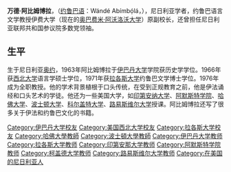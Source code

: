 {{Orphan|time=2016-12-18T05:08:39+00:00}}

'''万德·阿比姆博拉'''，（[[约鲁巴语|约鲁巴语]]：Wándé Abímbọ́lá，{{bd|1932年|6月26日||}}），尼日利亚学者，约鲁巴语言文学教授伊费大学（现在的[[奥巴费米·阿沃洛沃大学|奥巴费米·阿沃洛沃大学]]）原​​副校长，还曾担任尼日利亚联邦共和国参议院多数党领袖。

==生平==
生于尼日利亚[[奥约|奥约]]，1963年阿比姆博拉于[[伊巴丹大学|伊巴丹大学]]学院获历史学学位。1966年获[[西北大学_(伊利诺州)|西北大学]]语言学硕士学位，1971年获[[拉各斯大学|拉各斯大学]]约鲁巴文学博士学位。1976年成为全职教授。他的学术背景植根于口头传统，在受到正规教育之前，他是伊法诵经和口头艺术的学徒。他还为一些美国大学，如[[印第安纳大学|印第安纳大学]]、[[阿默斯特学院|阿默斯特学院]]、[[哈佛大学|哈佛大学]]、[[波士顿大学|波士顿大学]]、[[科尔盖特大学|科尔盖特大学]]、[[路易斯维尔大学|路易斯维尔大学]]授课。阿比姆博拉还写了很多关于伊法和约鲁巴文化的书籍。

{{Authority control}}
{{DEFAULTSORT:Abimola, Wande}}
[[Category:伊巴丹大学校友|Category:伊巴丹大学校友]]
[[Category:美国西北大学校友|Category:美国西北大学校友]]
[[Category:拉各斯大学校友|Category:拉各斯大学校友]]
[[Category:哈佛大學教師|Category:哈佛大學教師]]
[[Category:波士頓大學教師|Category:波士頓大學教師]]
[[Category:伊巴丹大学教师|Category:伊巴丹大学教师]]
[[Category:拉各斯大学教师|Category:拉各斯大学教师]]
[[Category:印第安那大学教师|Category:印第安那大学教师]]
[[Category:阿默斯特学院教师|Category:阿默斯特学院教师]]
[[Category:柯盖德大学教师|Category:柯盖德大学教师]]
[[Category:路易斯维尔大学教师|Category:路易斯维尔大学教师]]
[[Category:在美国的尼日利亚人|Category:在美国的尼日利亚人]]